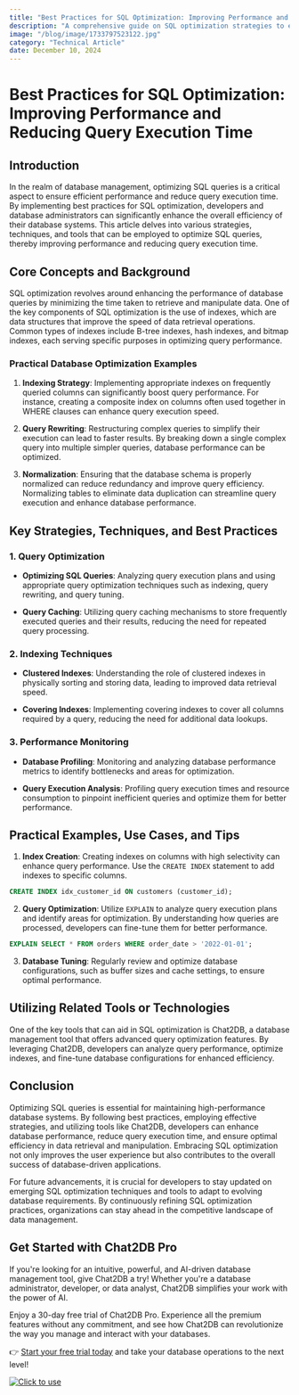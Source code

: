 ```yaml
---
title: "Best Practices for SQL Optimization: Improving Performance and Reducing Query Execution Time"
description: "A comprehensive guide on SQL optimization strategies to enhance database performance and minimize query execution time."
image: "/blog/image/1733797523122.jpg"
category: "Technical Article"
date: December 10, 2024
---
```


# Best Practices for SQL Optimization: Improving Performance and Reducing Query Execution Time


<Authors date="December 10, 2024">
  <Author name="Jing" link="https://chat2db.ai" />
</Authors>

## Introduction

In the realm of database management, optimizing SQL queries is a critical aspect to ensure efficient performance and reduce query execution time. By implementing best practices for SQL optimization, developers and database administrators can significantly enhance the overall efficiency of their database systems. This article delves into various strategies, techniques, and tools that can be employed to optimize SQL queries, thereby improving performance and reducing query execution time.

## Core Concepts and Background

SQL optimization revolves around enhancing the performance of database queries by minimizing the time taken to retrieve and manipulate data. One of the key components of SQL optimization is the use of indexes, which are data structures that improve the speed of data retrieval operations. Common types of indexes include B-tree indexes, hash indexes, and bitmap indexes, each serving specific purposes in optimizing query performance.

### Practical Database Optimization Examples

1. **Indexing Strategy**: Implementing appropriate indexes on frequently queried columns can significantly boost query performance. For instance, creating a composite index on columns often used together in WHERE clauses can enhance query execution speed.

2. **Query Rewriting**: Restructuring complex queries to simplify their execution can lead to faster results. By breaking down a single complex query into multiple simpler queries, database performance can be optimized.

3. **Normalization**: Ensuring that the database schema is properly normalized can reduce redundancy and improve query efficiency. Normalizing tables to eliminate data duplication can streamline query execution and enhance database performance.

## Key Strategies, Techniques, and Best Practices

### 1. Query Optimization

- **Optimizing SQL Queries**: Analyzing query execution plans and using appropriate query optimization techniques such as indexing, query rewriting, and query tuning.

- **Query Caching**: Utilizing query caching mechanisms to store frequently executed queries and their results, reducing the need for repeated query processing.

### 2. Indexing Techniques

- **Clustered Indexes**: Understanding the role of clustered indexes in physically sorting and storing data, leading to improved data retrieval speed.

- **Covering Indexes**: Implementing covering indexes to cover all columns required by a query, reducing the need for additional data lookups.

### 3. Performance Monitoring

- **Database Profiling**: Monitoring and analyzing database performance metrics to identify bottlenecks and areas for optimization.

- **Query Execution Analysis**: Profiling query execution times and resource consumption to pinpoint inefficient queries and optimize them for better performance.

## Practical Examples, Use Cases, and Tips

1. **Index Creation**: Creating indexes on columns with high selectivity can enhance query performance. Use the `CREATE INDEX` statement to add indexes to specific columns.

```sql
CREATE INDEX idx_customer_id ON customers (customer_id);
```

2. **Query Optimization**: Utilize `EXPLAIN` to analyze query execution plans and identify areas for optimization. By understanding how queries are processed, developers can fine-tune them for better performance.

```sql
EXPLAIN SELECT * FROM orders WHERE order_date > '2022-01-01';
```

3. **Database Tuning**: Regularly review and optimize database configurations, such as buffer sizes and cache settings, to ensure optimal performance.

## Utilizing Related Tools or Technologies

One of the key tools that can aid in SQL optimization is Chat2DB, a database management tool that offers advanced query optimization features. By leveraging Chat2DB, developers can analyze query performance, optimize indexes, and fine-tune database configurations for enhanced efficiency.

## Conclusion

Optimizing SQL queries is essential for maintaining high-performance database systems. By following best practices, employing effective strategies, and utilizing tools like Chat2DB, developers can enhance database performance, reduce query execution time, and ensure optimal efficiency in data retrieval and manipulation. Embracing SQL optimization not only improves the user experience but also contributes to the overall success of database-driven applications.

For future advancements, it is crucial for developers to stay updated on emerging SQL optimization techniques and tools to adapt to evolving database requirements. By continuously refining SQL optimization practices, organizations can stay ahead in the competitive landscape of data management.


## Get Started with Chat2DB Pro

If you're looking for an intuitive, powerful, and AI-driven database management tool, give Chat2DB a try! Whether you're a database administrator, developer, or data analyst, Chat2DB simplifies your work with the power of AI.

Enjoy a 30-day free trial of Chat2DB Pro. Experience all the premium features without any commitment, and see how Chat2DB can revolutionize the way you manage and interact with your databases.

👉 [Start your free trial today](https://chat2db.ai/pricing) and take your database operations to the next level!


[![Click to use](/image/blog/bg/chat2db.jpg)](https://chat2db.ai/)
